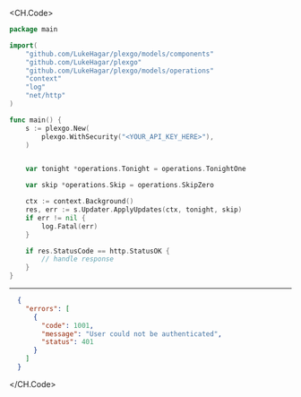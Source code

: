 
<CH.Code>
```go ApplyUpdates.go
package main

import(
	"github.com/LukeHagar/plexgo/models/components"
	"github.com/LukeHagar/plexgo"
	"github.com/LukeHagar/plexgo/models/operations"
	"context"
	"log"
	"net/http"
)

func main() {
    s := plexgo.New(
        plexgo.WithSecurity("<YOUR_API_KEY_HERE>"),
    )


    var tonight *operations.Tonight = operations.TonightOne

    var skip *operations.Skip = operations.SkipZero

    ctx := context.Background()
    res, err := s.Updater.ApplyUpdates(ctx, tonight, skip)
    if err != nil {
        log.Fatal(err)
    }

    if res.StatusCode == http.StatusOK {
        // handle response
    }
}
```
---

```json Example Response
  {
    "errors": [
      {
        "code": 1001,
        "message": "User could not be authenticated",
        "status": 401
      }
    ]
  }
```
</CH.Code>
